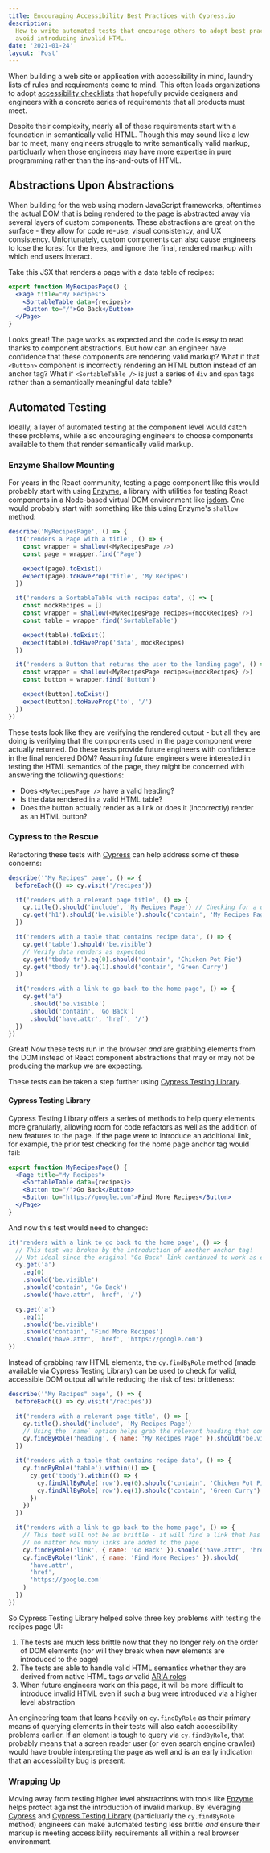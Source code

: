 ```yaml
---
title: Encouraging Accessibility Best Practices with Cypress.io
description:
  How to write automated tests that encourage others to adopt best practices and
  avoid introducing invalid HTML.
date: '2021-01-24'
layout: 'Post'
---
```


When building a web site or application with accessibility in mind, laundry
lists of rules and requirements come to mind. This often leads organizations to
adopt [accessibility checklists](http://accessibility.voxmedia.com/) that
hopefully provide designers and engineers with a concrete series of requirements
that all products must meet.

Despite their complexity, nearly all of these requirements start with a
foundation in semantically valid HTML. Though this may sound like a low bar to
meet, many engineers struggle to write semantically valid markup, particluarly
when those engineers may have more expertise in pure programming rather than the
ins-and-outs of HTML.

## Abstractions Upon Abstractions

When building for the web using modern JavaScript frameworks, oftentimes the
actual DOM that is being rendered to the page is abstracted away via several
layers of custom components. These abstractions are great on the surface - they
allow for code re-use, visual consistency, and UX consistency. Unfortunately,
custom components can also cause engineers to lose the forest for the trees, and
ignore the final, rendered markup with which end users interact.

Take this JSX that renders a page with a data table of recipes:

```jsx
export function MyRecipesPage() {
  <Page title="My Recipes">
    <SortableTable data={recipes}>
    <Button to="/">Go Back</Button>
  </Page>
}
```

Looks great! The page works as expected and the code is easy to read thanks to
component abstractions. But how can an engineer have confidence that these
components are rendering valid markup? What if that `<Button>` component is
incorrectly rendering an HTML button instead of an anchor tag? What if
`<SortableTable />` is just a series of `div` and `span` tags rather than a
semantically meaningful data table?

## Automated Testing

Ideally, a layer of automated testing at the component level would catch these
problems, while also encouraging engineers to choose components available to
them that render semantically valid markup.

### Enzyme Shallow Mounting

For years in the React community, testing a page component like this would
probably start with using [Enzyme](https://enzymejs.github.io/enzyme/), a
library with utilities for testing React components in a Node-based virtual DOM
environment like [jsdom](https://github.com/jsdom/jsdom#readme). One would
probably start with something like this using Enzyme's `shallow` method:

```js
describe('MyRecipesPage', () => {
  it('renders a Page with a title', () => {
    const wrapper = shallow(<MyRecipesPage />)
    const page = wrapper.find('Page')

    expect(page).toExist()
    expect(page).toHaveProp('title', 'My Recipes')
  })

  it('renders a SortableTable with recipes data', () => {
    const mockRecipes = []
    const wrapper = shallow(<MyRecipesPage recipes={mockRecipes} />)
    const table = wrapper.find('SortableTable')

    expect(table).toExist()
    expect(table).toHaveProp('data', mockRecipes)
  })

  it('renders a Button that returns the user to the landing page', () => {
    const wrapper = shallow(<MyRecipesPage recipes={mockRecipes} />)
    const button = wrapper.find('Button')

    expect(button).toExist()
    expect(button).toHaveProp('to', '/')
  })
})
```

These tests look like they are verifying the rendered output - but all they are
doing is verifying that the components used in the page component were actually
returned. Do these tests provide future engineers with confidence in the final
rendered DOM? Assuming future engineers were interested in testing the HTML
semantics of the page, they might be concerned with answering the following
questions:

- Does `<MyRecipesPage />` have a valid heading?
- Is the data rendered in a valid HTML table?
- Does the button actually render as a link or does it (incorrectly) render as
  an HTML button?

### Cypress to the Rescue

Refactoring these tests with [Cypress](https://cypress.io) can help address some
of these concerns:

```js
describe('"My Recipes" page', () => {
  beforeEach(() => cy.visit('/recipes'))

  it('renders with a relevant page title', () => {
    cy.title().should('include', 'My Recipes Page') // Checking for a unique <title />
    cy.get('h1').should('be.visible').should('contain', 'My Recipes Page')
  })

  it('renders with a table that contains recipe data', () => {
    cy.get('table').should('be.visible')
    // Verify data renders as expected
    cy.get('tbody tr').eq(0).should('contain', 'Chicken Pot Pie')
    cy.get('tbody tr').eq(1).should('contain', 'Green Curry')
  })

  it('renders with a link to go back to the home page', () => {
    cy.get('a')
      .should('be.visible')
      .should('contain', 'Go Back')
      .should('have.attr', 'href', '/')
  })
})
```

Great! Now these tests run in the browser _and_ are grabbing elements from the
DOM instead of React component abstractions that may or may not be producing the
markup we are expecting.

These tests can be taken a step further using
[Cypress Testing Library](https://www.npmjs.com/package/@testing-library/cypress).

#### Cypress Testing Library

Cypress Testing Library offers a series of methods to help query elements more
granularly, allowing room for code refactors as well as the addition of new
features to the page. If the page were to introduce an additional link, for
example, the prior test checking for the home page anchor tag would fail:

```jsx
export function MyRecipesPage() {
  <Page title="My Recipes">
    <SortableTable data={recipes}>
    <Button to="/">Go Back</Button>
    <Button to="https://google.com">Find More Recipes</Button>
  </Page>
}
```

And now this test would need to changed:

```js
it('renders with a link to go back to the home page', () => {
  // This test was broken by the introduction of another anchor tag!
  // Not ideal since the original "Go Back" link continued to work as expected.
  cy.get('a')
    .eq(0)
    .should('be.visible')
    .should('contain', 'Go Back')
    .should('have.attr', 'href', '/')

  cy.get('a')
    .eq(1)
    .should('be.visible')
    .should('contain', 'Find More Recipes')
    .should('have.attr', 'href', 'https://google.com')
})
```

Instead of grabbing raw HTML elements, the `cy.findByRole` method (made
available via Cypress Testing Library) can be used to check for valid,
accessible DOM output all while reducing the risk of test brittleness:

```js
describe('"My Recipes" page', () => {
  beforeEach(() => cy.visit('/recipes'))

  it('renders with a relevant page title', () => {
    cy.title().should('include', 'My Recipes Page')
    // Using the `name` option helps grab the relevant heading that contains the content we are looking for
    cy.findByRole('heading', { name: 'My Recipes Page' }).should('be.visible')
  })

  it('renders with a table that contains recipe data', () => {
    cy.findByRole('table').within(() => {
      cy.get('tbody').within(() => {
        cy.findAllByRole('row').eq(0).should('contain', 'Chicken Pot Pie')
        cy.findAllByRole('row').eq(1).should('contain', 'Green Curry')
      })
    })
  })

  it('renders with a link to go back to the home page', () => {
    // This test will not be as brittle - it will find a link that has this content
    // no matter how many links are added to the page.
    cy.findByRole('link', { name: 'Go Back' }).should('have.attr', 'href', '/')
    cy.findByRole('link', { name: 'Find More Recipes' }).should(
      'have.attr',
      'href',
      'https://google.com'
    )
  })
})
```

So Cypress Testing Library helped solve three key problems with testing the
recipes page UI:

1. The tests are much less brittle now that they no longer rely on the order of
   DOM elements (nor will they break when new elements are introduced to the
   page)
2. The tests are able to handle valid HTML semantics whether they are derived
   from native HTML tags _or_ valid
   [ARIA roles](https://developer.mozilla.org/en-US/docs/Web/Accessibility/ARIA/ARIA_Techniques)
3. When future engineers work on this page, it will be more difficult to
   introduce invalid HTML even if such a bug were introduced via a higher level
   abstraction

An engineering team that leans heavily on `cy.findByRole` as their primary means
of querying elements in their tests will also catch accessibility problems
earlier. If an element is tough to query via `cy.findByRole`, that probably
means that a screen reader user (or even search engine crawler) would have
trouble interpreting the page as well and is an early indication that an
accessibility bug is present.

### Wrapping Up

Moving away from testing higher level abstractions with tools like
[Enzyme](https://enzymejs.github.io/enzyme/) helps protect against the
introduction of invalid markup. By leveraging [Cypress](https://cypress.io) and
[Cypress Testing Library](https://github.com/testing-library/cypress-testing-library)
(particluarly the `cy.findByRole` method) engineers can make automated testing
less brittle _and_ ensure their markup is meeting accessibility requirements all
within a real browser environment.
